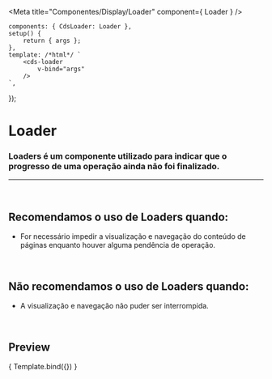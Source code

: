 
<Meta
	title="Componentes/Display/Loader"
	component={ Loader }
/>

	components: { CdsLoader: Loader },
	setup() {
		return { args };
	},
	template: /*html*/ `
		<cds-loader
			v-bind="args"
		/>
	`,
});

# Loader

### Loaders é um componente utilizado para indicar que o progresso de uma operação ainda não foi finalizado.
---
<br />

## Recomendamos o uso de Loaders quando:
- For necessário impedir a visualização e navegação do conteúdo de páginas enquanto houver alguma pendência de operação.

<br />

## Não recomendamos o uso de Loaders quando:
- A visualização e navegação não puder ser interrompida.

<br />

## Preview



<Canvas>
	<Story
		name="Loader"
		args={{
			imageBackground
		}}
	>
		{ Template.bind({}) }
	</Story>
</Canvas>

<ArgsTable story="Loader" />